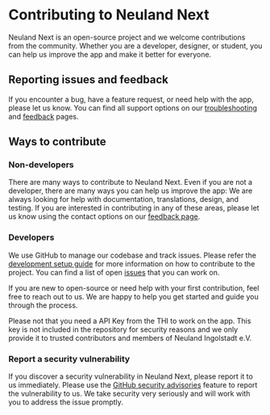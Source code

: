 
# Contributing to Neuland Next

Neuland Next is an open-source project and we welcome contributions from the community. Whether you are a developer, designer, or student, you can help us improve the app and make it better for everyone.

## Reporting issues and feedback

If you encounter a bug, have a feature request, or need help with the app, please let us know. You can find all support options on our [troubleshooting](/en/app/troubleshoot) and [feedback](/en/app/feedback) pages.

## Ways to contribute

### Non-developers

There are many ways to contribute to Neuland Next. Even if you are not a developer, there are many ways you can help us improve the app:
We are always looking for help with documentation, translations, design, and testing. If you are interested in contributing in any of these areas, please let us know using the contact options on our [feedback page](/en/app/feedback).

### Developers

We use GitHub to manage our codebase and track issues. Please refer the [development setup guide](/en/app/setup) for more information on how to contribute to the project. You can find a list of open [issues](https://github.com/neuland-ingolstadt/neuland.app-native/issues) that you can work on.

If you are new to open-source or need help with your first contribution, feel free to reach out to us. We are happy to help you get started and guide you through the process.

<Callout type="important">
Please not that you need a API Key from the THI to work on the app. This key is not included in the repository for security reasons and we only provide it to trusted contributors and members of Neuland Ingolstadt e.V.
</Callout>

### Report a security vulnerability

If you discover a security vulnerability in Neuland Next, please report it to us immediately. Please use the [GitHub security advisories](https://github.com/neuland-ingolstadt/neuland.app-native/security/advisories/new) feature to report the vulnerability to us. We take security very seriously and will work with you to address the issue promptly.
